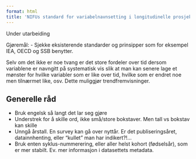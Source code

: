```yaml
---
format: html
title: 'NIFUs standard for variabelnavnsetting i longitudinelle prosjekter'
---
```



Under utarbeiding

Gjøremål:
- Sjekke eksisterende standarder og prinsipper som for eksempel IEA, OECD og SSB benytter.

Selv om det ikke er noe tvang er det store fordeler over tid dersom variablene er navngitt på systematisk vis slik at man kan senere lage et mønster for hvilke variabler som er like over tid, hvilke som er endret noe men tilnærmet like, osv. Dette muliggjør trendfremvisninger.

## Generelle råd

- Bruk engelsk så langt det lar seg gjøre
- Understrek for å skille ord, ikke små/store bokstaver. Men tall vs bokstav kan skille
- Unngå årstall. En survey kan gå over nyttår. Er det publiseringsåret, datainnhenting, eller "kullet" man har indikert?!...
- Bruk enten syklus-nummerering, eller aller helst kohort (fødselsår), som er mer stabilt. Ev. mer informasjon i datasettets metadata.
